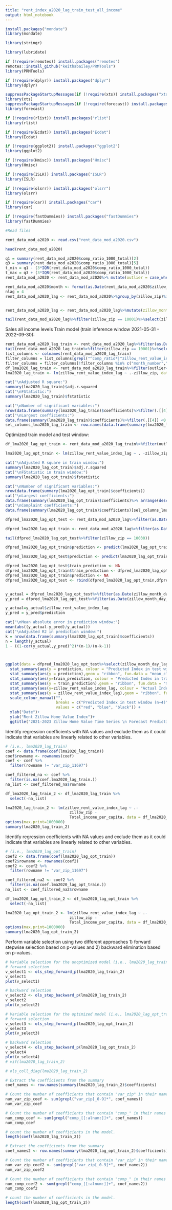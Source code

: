 ---
title: "rent_index_a2020_lag_train_test_all_income"
output: html_notebook
---

```{r}
install.packages("mondate")
library(mondate)

library(stringr)

library(lubridate)

if (!require(remotes)) install.packages("remotes")
remotes::install_github("keithabailey/PRMTools")
library(PRMTools)

if (!require(dplyr)) install.packages("dplyr")
library(dplyr)

suppressPackageStartupMessages(if (!require(xts)) install.packages("xts"))
library(xts)
suppressPackageStartupMessages(if (!require(forecast)) install.packages("forecast") )
library(forecast)

if (!require(rlist)) install.packages("rlist")
library(rlist)

if (!require(Ecdat)) install.packages("Ecdat")
library(Ecdat)

if (!require(ggplot2)) install.packages("ggplot2")
library(ggplot2)

if (!require(Hmisc)) install.packages("Hmisc")
library(Hmisc)

if (!require(ISLR)) install.packages("ISLR")
library(ISLR)

if (!require(olsrr)) install.packages("olsrr")
library(olsrr)

if (!require(car)) install.packages("car")
library(car)

if (!require(fastDummies)) install.packages("fastDummies")
library(fastDummies)
```

```{r}
#Read files

rent_data_mod_a2020 <- read.csv("rent_data_mod_a2020.csv")

head(rent_data_mod_a2020)

```

```{r}
q1 = summary(rent_data_mod_a2020$comp_ratio_1000_total)[2]
q3 = summary(rent_data_mod_a2020$comp_ratio_1000_total)[5]
t_min = q1 - (3*IQR(rent_data_mod_a2020$comp_ratio_1000_total))
t_max = q3 + (3*IQR(rent_data_mod_a2020$comp_ratio_1000_total))
rent_data_mod_a2020 <- rent_data_mod_a2020%>% mutate(outlier = case_when(comp_ratio_1000_total<t_min ~ -1, comp_ratio_1000_total>t_max ~ 1, TRUE ~ 0))

```


```{r}
rent_data_mod_a2020$month <- format(as.Date(rent_data_mod_a2020$zillow_month_day),"%m")
nlag = 4
rent_data_mod_a2020_lag <- rent_data_mod_a2020%>%group_by(zillow_zip)%>%arrange(desc(zillow_month_day))%>%mutate(zillow_rent_value_index_lag = lag(zillow_rent_value_index, n = nlag),zillow_month_day_lag = lag(zillow_month_day, n = nlag))


rent_data_mod_a2020_lag <- rent_data_mod_a2020_lag%>%mutate(zillow_month_day_lag = ifelse(!is.na(zillow_rent_value_index_lag), zillow_month_day_lag, format(ceiling_date(as.Date(zillow_month_day), "month") + months(nlag) - days(1),"%Y-%m-%d") ))%>%arrange(zillow_zip,zillow_month_day)

tail(rent_data_mod_a2020_lag%>%filter(zillow_zip == 10001)%>%select(zillow_month_day,zillow_month_day_lag,zillow_rent_value_index,zillow_rent_value_index_lag, outlier),nlag*2)


```

Sales all income levels Train model (train inference window 2021-05-31 - 2022-09-30):

```{r}
rent_data_mod_a2020_lag_train <- rent_data_mod_a2020_lag%>%filter(as.Date(zillow_month_day_lag)<as.Date("2022-10-31"))
tail(rent_data_mod_a2020_lag_train%>%filter(zillow_zip == 10001)%>%select(zillow_month_day,zillow_month_day_lag,zillow_rent_value_index,zillow_rent_value_index_lag, outlier),nlag*2)
list_columns <- colnames(rent_data_mod_a2020_lag_train)
filter_columns = list_columns[grepl("^comp_ratio*|^zillow_rent_value_index|var_zip|^month|^Total_income_per_capita", list_columns)]
filter_columns = filter_columns[!filter_columns %in% c("month_number","zillow_rent_value_index")]
df_lma2020_lag_train <- rent_data_mod_a2020_lag_train%>%filter(outlier==0)%>%filter(!is.na(zillow_rent_value_index_lag))%>%select(filter_columns)
lma2020_lag_train <- lm(zillow_rent_value_index_lag ~ .-zillow_zip, data=df_lma2020_lag_train)  

cat("\nAdjusted R square:")
summary(lma2020_lag_train)$adj.r.squared
cat("\nFStatistic:")
summary(lma2020_lag_train)$fstatistic

cat("\nNumber of significant variables:")
nrow(data.frame(summary(lma2020_lag_train)$coefficients)%>%filter(.[[4]] <0.05))
cat("\nLargest coefficients:")
data.frame(summary(lma2020_lag_train)$coefficients)%>%filter(.[[4]] <0.05)%>% arrange(desc(abs(Estimate)))
sel_columns_lma2020_lag_train <- row.names(data.frame(summary(lma2020_lag_train)$coefficients)%>%filter(.[[4]] <0.05))


```
Optimized train model and test window:

```{r}
df_lma2020_lag_opt_train <- rent_data_mod_a2020_lag_train%>%filter(outlier==0)%>%filter(!is.na(zillow_rent_value_index_lag))%>%select(c(sel_columns_lma2020_lag_train[!grepl("var_zip|^month|*Intercept*",sel_columns_lma2020_lag_train)],var_zip,month,zillow_rent_value_index_lag,zillow_month_day_lag,Total_income_per_capita))

lma2020_lag_opt_train <- lm(zillow_rent_value_index_lag ~ . -zillow_zip, data=df_lma2020_lag_opt_train%>%select(!zillow_month_day_lag))

cat("\nAdjusted R square in train window:")
summary(lma2020_lag_opt_train)$adj.r.squared
cat("\nFStatistic in train window:")
summary(lma2020_lag_opt_train)$fstatistic

cat("\nNumber of significant variables:")
nrow(data.frame(summary(lma2020_lag_opt_train)$coefficients))
cat("\nLargest coefficients:")
data.frame(summary(lma2020_lag_opt_train)$coefficients)%>% arrange(desc(abs(Estimate)))
cat("\nComplaint coefficients:")
data.frame(summary(lma2020_lag_opt_train)$coefficients)[sel_columns_lma2020_lag_train[grepl("comp_ratio|Intercept",sel_columns_lma2020_lag_train)],]%>% arrange(desc(abs(Estimate)))

dfpred_lma2020_lag_opt_test <- rent_data_mod_a2020_lag%>%filter(as.Date(zillow_month_day_lag)>=as.Date("2022-10-31"))%>%filter(outlier==0)%>%filter(!var_zip %in% c("_11249","_11430"))%>%select(zillow_month_day, zillow_rent_value_index,Total_income_per_capita, c(sel_columns_lma2020_lag_train[!grepl("var_zip|^month|*Intercept*",sel_columns_lma2020_lag_train)],var_zip,month,zillow_rent_value_index_lag,zillow_month_day_lag))

dfpred_lma2020_lag_opt_train <- rent_data_mod_a2020_lag%>%filter(as.Date(zillow_month_day_lag)<as.Date("2022-10-31"))%>%filter(outlier==0)%>%filter(!var_zip %in% c("_11249","_11430"))%>%select(c(sel_columns_lma2020_lag_train[!grepl("var_zip|^month|*Intercept*",sel_columns_lma2020_lag_train)],var_zip,month,zillow_rent_value_index_lag,zillow_month_day_lag,Total_income_per_capita))

tail(dfpred_lma2020_lag_opt_test%>%filter(zillow_zip == 10030))

dfpred_lma2020_lag_opt_train$prediction <- predict(lma2020_lag_opt_train, newdata=dfpred_lma2020_lag_opt_train%>%select(!zillow_month_day_lag))

dfpred_lma2020_lag_opt_test$prediction <- predict(lma2020_lag_opt_train, newdata=dfpred_lma2020_lag_opt_test%>%select(!zillow_month_day_lag))

dfpred_lma2020_lag_opt_test$train_prediction <- NA
dfpred_lma2020_lag_opt_train$train_prediction <- dfpred_lma2020_lag_opt_train$prediction
dfpred_lma2020_lag_opt_train$prediction <- NA
dfpred_lma2020_lag_opt_test <- rbind(dfpred_lma2020_lag_opt_train,dfpred_lma2020_lag_opt_test)


y_actual = dfpred_lma2020_lag_opt_test%>%filter(as.Date(zillow_month_day_lag)>=as.Date("2022-10-31")&as.Date(zillow_month_day_lag)<as.Date("2023-02-28"))%>%select(zillow_rent_value_index_lag)
y_pred = dfpred_lma2020_lag_opt_test%>%filter(as.Date(zillow_month_day_lag)>=as.Date("2022-10-31")&as.Date(zillow_month_day_lag)<as.Date("2023-02-28"))%>%select(prediction)

y_actual=y_actual$zillow_rent_value_index_lag
y_pred = y_pred$prediction

cat("\nMean absolute error in prediction window:")
mean(abs((y_actual-y_pred)/y_actual))
cat("\nAdjusted R2 in prediction window:")
k = nrow(data.frame(summary(lma2020_lag_opt_train)$coefficients))
n = length(y_actual)
1 - ((1-cor(y_actual,y_pred)^2)*(n-1)/(n-k-1))



ggplot(data = dfpred_lma2020_lag_opt_test%>%select(zillow_month_day_lag, prediction, train_prediction, zillow_rent_value_index_lag),aes(x = as.Date(zillow_month_day_lag))) + 
  stat_summary(aes(y = prediction, colour = "Predicted Index in test window (n+4)"),geom = "line", fun = "mean", linewidth= 1) +
  stat_summary(aes(y = prediction),geom = "ribbon", fun.data = "mean_cl_normal", alpha = 0.1,fill = "red") +
  stat_summary(aes(y=train_prediction, colour = "Predicted Index in training window"), geom = "line", fun = "mean", linewidth= 1) +
  stat_summary(aes(y = train_prediction),geom = "ribbon", fun.data = "mean_cl_normal", alpha = 0.05,fill = "black") +
  stat_summary(aes(y=zillow_rent_value_index_lag, colour = "Actual Index"), geom = "line", fun = "mean", size= 1) +
  stat_summary(aes(y = zillow_rent_value_index_lag),geom = "ribbon", fun.data = "mean_cl_normal", alpha = 0.1,fill = "blue") +
  scale_colour_manual("", 
                      breaks = c("Predicted Index in test window (n+4)", "Actual Index", "Predicted Index in training window"),
                      values = c("red", "blue", "black")) +
  xlab("Date")+
  ylab("Rent Zillow Home Value Index")+
  ggtitle("2021-2023 Zillow Home Value Time Series \n Forecast Prediction (n+4) vs Actual Index")

```
Identify regression coefficients with NA values and exclude them as it could indicate that variables are linearly related to other variables.
```{r}
# (i.e., lma2020_lag_train)
coef <- data.frame(coef(lma2020_lag_train))
coef$rowname <- rownames(coef)
coef <- coef %>% 
  filter(rowname != "var_zip_11697")

coef_filtered_na <- coef %>% 
  filter(is.na(coef.lma2020_lag_train.))
na_list <- coef_filtered_na$rowname

df_lma2020_lag_train_2 <- df_lma2020_lag_train %>% 
  select(-na_list)

lma2020_lag_train_2 <- lm(zillow_rent_value_index_lag ~ .-
                            zillow_zip -
                            Total_income_per_capita, data = df_lma2020_lag_train_2)
options(max.print=1000000)
summary(lma2020_lag_train_2)
```
Identify regression coefficients with NA values and exclude them as it could indicate that variables are linearly related to other variables.
```{r}
# (i.e., lma2020_lag_opt_train)
coef2 <- data.frame(coef(lma2020_lag_opt_train))
coef2$rowname <- rownames(coef2)
coef2 <- coef2 %>% 
  filter(rowname != "var_zip_11697")

coef_filtered_na2 <- coef2 %>% 
  filter(is.na(coef.lma2020_lag_opt_train.))
na_list <- coef_filtered_na2$rowname

df_lma2020_lag_opt_train_2 <- df_lma2020_lag_opt_train %>% 
  select(-na_list)

lma2020_lag_opt_train_2 <- lm(zillow_rent_value_index_lag ~ .-
                            zillow_zip -
                            Total_income_per_capita, data = df_lma2020_lag_opt_train_2%>%select(!zillow_month_day_lag))
options(max.print=1000000)
summary(lma2020_lag_opt_train_2)
```


Perform variable selection using two different approaches 1) forward stepwise selection based on p-values and 2) backward elimination based on p-values.
```{r}
# Variable selection for the unoptimized model (i.e., lma2020_lag_train)
# forward selection
v_select1 <- ols_step_forward_p(lma2020_lag_train_2)
v_select1
plot(v_select1)

# backward selection
v_select2 <- ols_step_backward_p(lma2020_lag_train_2)
v_select2
plot(v_select2)

# Variable selection for the optimized model (i.e., lma2020_lag_opt_train)
# forward selection
v_select3 <- ols_step_forward_p(lma2020_lag_opt_train_2)
v_select3
plot(v_select3)

# backward selection
v_select4 <- ols_step_backward_p(lma2020_lag_opt_train_2)
v_select4
plot(v_select4)
# vif(lma2020_lag_train_2)

# ols_coll_diag(lma2020_lag_train_2)
```



```{r}
# Extract the coefficients from the summary
coef_names <- row.names(summary(lma2020_lag_train_2)$coefficients)

# Count the number of coefficients that contain "var_zip" in their names
num_var_zip_coef <- sum(grepl("var_zip[_0-9]*", coef_names))
num_var_zip_coef

# Count the number of coefficients that contain "comp_" in their names
num_comp_coef <- sum(grepl("comp_[[:alnum:]]+", coef_names))
num_comp_coef

# count the number of coefficients in the model.
length(coef(lma2020_lag_train_2))

# Extract the coefficients from the summary
coef_names2 <- row.names(summary(lma2020_lag_opt_train_2)$coefficients)

# Count the number of coefficients that contain "var_zip" in their names
num_var_zip_coef2 <- sum(grepl("var_zip[_0-9]*", coef_names2))
num_var_zip_coef2

# Count the number of coefficients that contain "comp_" in their names
num_comp_coef2 <- sum(grepl("comp_[[:alnum:]]+", coef_names2))
num_comp_coef2

# count the number of coefficients in the model.
length(coef(lma2020_lag_opt_train_2))
```
